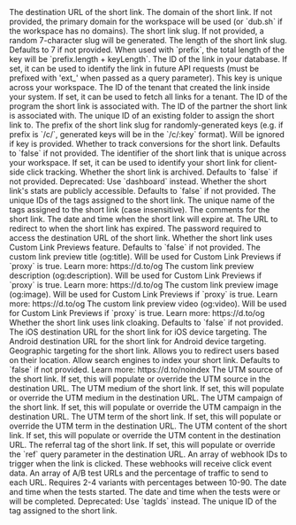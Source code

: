 <ParamField body="url" type="string" required>
  The destination URL of the short link.
</ParamField>

<ParamField body="domain" type="string">
  The domain of the short link. If not provided, the primary domain for the
  workspace will be used (or `dub.sh` if the workspace has no domains).
</ParamField>

<ParamField body="key" type="string">
  The short link slug. If not provided, a random 7-character slug will be
  generated.
</ParamField>

<ParamField body="keyLength" type="number">
  The length of the short link slug. Defaults to 7 if not provided. When used
  with `prefix`, the total length of the key will be `prefix.length +
  keyLength`.
</ParamField>

<ParamField body="externalId" type="string | null">
  The ID of the link in your database. If set, it can be used to identify the
  link in future API requests (must be prefixed with 'ext_' when passed as a
  query parameter). This key is unique across your workspace.
</ParamField>

<ParamField body="tenantId" type="string | null">
  The ID of the tenant that created the link inside your system. If set, it can
  be used to fetch all links for a tenant.
</ParamField>

<ParamField body="programId" type="string | null">
  The ID of the program the short link is associated with.
</ParamField>

<ParamField body="partnerId" type="string | null">
  The ID of the partner the short link is associated with.
</ParamField>

<ParamField body="folderId" type="string | null">
  The unique ID of an existing folder to assign the short link to.
</ParamField>

<ParamField body="prefix" type="string">
  The prefix of the short link slug for randomly-generated keys (e.g. if prefix
  is `/c/`, generated keys will be in the `/c/:key` format). Will be ignored if
  key is provided.
</ParamField>

<ParamField body="trackConversion" type="boolean" default={false}>
  Whether to track conversions for the short link. Defaults to `false` if not
  provided.
</ParamField>

<ParamField body="identifier" type="string | null">
  The identifier of the short link that is unique across your workspace. If set,
  it can be used to identify your short link for client-side click tracking.
</ParamField>

<ParamField body="archived" type="boolean" default={false}>
  Whether the short link is archived. Defaults to `false` if not provided.
</ParamField>

<ParamField body="publicStats" type="boolean" default={false}>
  Deprecated: Use `dashboard` instead. Whether the short link's stats are
  publicly accessible. Defaults to `false` if not provided.
</ParamField>

<ParamField body="tagIds" type="string | string[]">
  The unique IDs of the tags assigned to the short link.
</ParamField>

<ParamField body="tagNames" type="string | string[]">
  The unique name of the tags assigned to the short link (case insensitive).
</ParamField>

<ParamField body="comments" type="string | null">
  The comments for the short link.
</ParamField>

<ParamField body="expiresAt" type="string | null">
  The date and time when the short link will expire at.
</ParamField>

<ParamField body="expiredUrl" type="string | null">
  The URL to redirect to when the short link has expired.
</ParamField>

<ParamField body="password" type="string | null">
  The password required to access the destination URL of the short link.
</ParamField>

<ParamField body="proxy" type="boolean" default={false}>
  Whether the short link uses Custom Link Previews feature. Defaults to `false`
  if not provided.
</ParamField>

<ParamField body="title" type="string | null">
  The custom link preview title (og:title). Will be used for Custom Link
  Previews if `proxy` is true. Learn more: https://d.to/og
</ParamField>

<ParamField body="description" type="string | null">
  The custom link preview description (og:description). Will be used for Custom
  Link Previews if `proxy` is true. Learn more: https://d.to/og
</ParamField>

<ParamField body="image" type="string | null">
  The custom link preview image (og:image). Will be used for Custom Link
  Previews if `proxy` is true. Learn more: https://d.to/og
</ParamField>

<ParamField body="video" type="string | null">
  The custom link preview video (og:video). Will be used for Custom Link
  Previews if `proxy` is true. Learn more: https://d.to/og
</ParamField>

<ParamField body="rewrite" type="boolean" default={false}>
  Whether the short link uses link cloaking. Defaults to `false` if not
  provided.
</ParamField>

<ParamField body="ios" type="string | null">
  The iOS destination URL for the short link for iOS device targeting.
</ParamField>

<ParamField body="android" type="string | null">
  The Android destination URL for the short link for Android device targeting.
</ParamField>

<ParamField body="geo" type="object">
  Geographic targeting for the short link. Allows you to redirect users based on
  their location.
</ParamField>

<ParamField body="doIndex" type="boolean" default={false}>
  Allow search engines to index your short link. Defaults to `false` if not
  provided. Learn more: https://d.to/noindex
</ParamField>

<ParamField body="utm_source" type="string | null">
  The UTM source of the short link. If set, this will populate or override the
  UTM source in the destination URL.
</ParamField>

<ParamField body="utm_medium" type="string | null">
  The UTM medium of the short link. If set, this will populate or override the
  UTM medium in the destination URL.
</ParamField>

<ParamField body="utm_campaign" type="string | null">
  The UTM campaign of the short link. If set, this will populate or override the
  UTM campaign in the destination URL.
</ParamField>

<ParamField body="utm_term" type="string | null">
  The UTM term of the short link. If set, this will populate or override the UTM
  term in the destination URL.
</ParamField>

<ParamField body="utm_content" type="string | null">
  The UTM content of the short link. If set, this will populate or override the
  UTM content in the destination URL.
</ParamField>

<ParamField body="ref" type="string | null">
  The referral tag of the short link. If set, this will populate or override the
  `ref` query parameter in the destination URL.
</ParamField>

<ParamField body="webhookIds" type="string[] | null">
  An array of webhook IDs to trigger when the link is clicked. These webhooks
  will receive click event data.
</ParamField>

<ParamField body="testVariants" type="object[]">
  An array of A/B test URLs and the percentage of traffic to send to each URL.
  Requires 2-4 variants with percentages between 10-90.
</ParamField>

<ParamField body="testStartedAt" type="string | null">
  The date and time when the tests started.
</ParamField>

<ParamField body="testCompletedAt" type="string | null">
  The date and time when the tests were or will be completed.
</ParamField>

<ParamField body="tagId" type="string | null">
  Deprecated: Use `tagIds` instead. The unique ID of the tag assigned to the
  short link.
</ParamField>
